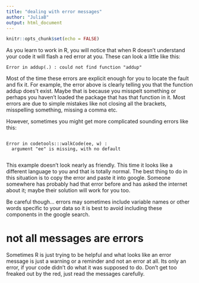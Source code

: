 ```yaml
---
title: "dealing with error messages"
author: "JuliaB"
output: html_document
---
```


```r
knitr::opts_chunk$set(echo = FALSE)
```


As you learn to work in R, you will notice that when R doesn't understand your code it will flash a red error at you. These can look a little like this:

```
Error in addup(.) : could not find function "addup"

```

Most of the time these errors are explicit enough for you to locate the fault and fix it. For example, the error above is clearly telling you that the function addup does't exist. Maybe that is because you misspelt something or perhaps you haven't loaded the package that has that function in it.  Most errors are due to simple mistakes like not closing all the brackets, misspelling something, missing a comma etc. 

However, sometimes you might get more complicated sounding errors like this:

```

Error in codetools:::walkCode(ee, w) : 
  argument "ee" is missing, with no default
  
```
  
This example doesn't look nearly as friendly. This time it looks like a different language to you and that is totally normal. The best thing to do in this situation is to copy the error and paste it into google. Someone somewhere has probably had that error before and has asked the internet about it; maybe their solution will work for you too. 

Be careful though...  errors may sometimes include variable names or other words specific to your data so it is best to avoid including these components in the google search.


# not all messages are errors

Sometimes R is just trying to be helpful and what looks like an error message is just a warning or a reminder and not an error at all. Its only an error, if your code didn't do what it was supposed to do. Don't get too freaked out by the red, just read the messages carefully. 



